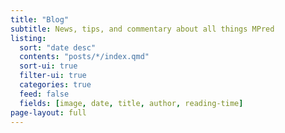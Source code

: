 ```yaml
---
title: "Blog"
subtitle: News, tips, and commentary about all things MPred
listing:
  sort: "date desc"
  contents: "posts/*/index.qmd"
  sort-ui: true
  filter-ui: true
  categories: true
  feed: false
  fields: [image, date, title, author, reading-time]
page-layout: full
---
```

